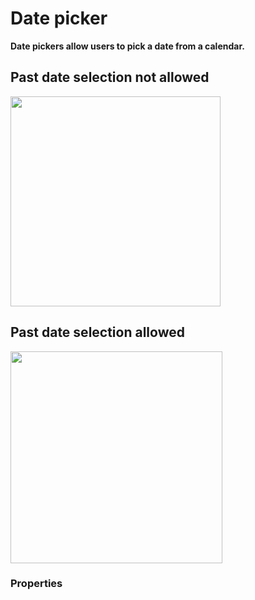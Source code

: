 # Date picker

**Date pickers allow users to pick a date from a calendar.**

## Past date selection not allowed

<DemoBlock withThemeSwitcher>
    <div className="demo-grid">
        <img width="336" src="datepicker-past-date-off.png" />
    </div>
</DemoBlock>

## Past date selection allowed

<DemoBlock withThemeSwitcher>
    <div className="demo-grid">
        <img width="339" src="datepicker-past-date-on.png" />
    </div>
</DemoBlock>

### Properties
